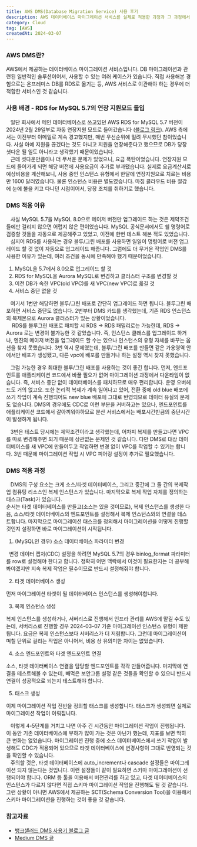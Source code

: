 ```yaml
---
title: AWS DMS(Database Migration Service) 사용 후기
description: AWS 데이터베이스 마이그레이션 서비스를 실제로 적용한 과정과 그 과정에서 겪은 어려움을 정리했습니다.
category: Cloud
tag: [AWS]
createdAt: 2024-03-07
---
```


### AWS DMS란?

AWS에서 제공하는 데이터베이스 마이그레이션 서비스입니다.
DB 마이그레이션과 관련된 일반적인 솔루션이어서, 사용할 수 있는 여러 케이스가 있습니다.
직접 사용해본 경험으로는 온프레미스 DB를 RDS로 옮기는 등, AWS 서비스로 이관해야 하는 경우에 더 적합한 서비스인 것 같습니다.

### 사용 배경 - RDS for MySQL 5.7의 연장 지원모드 돌입

&nbsp;&nbsp; 일단 회사에서 메인 데이터베이스로 쓰고있던 AWS RDS for MySQL 5.7 버전이 2024년 2월 29일부로 자동 연장지원 모드로 들어갔습니다
([블로그 링크](https://aws.amazon.com/ko/blogs/korea/your-mysql-5-7-and-postgresql-11-databases-will-be-automatically-enrolled-into-amazon-rds-extended-support/)).
AWS 측에서는 이전부터 이메일로 계속 경고했지만, 매번 우선순위에 밀려 무시했던 참이었습니다.
사실 아예 지원을 끊겠다는 것도 아니고 지원을 연장해준다고 했으므로 DB가 당장 셧다운 될 일도 아니라고 생각했기 때문이었습니다.<br/>
&nbsp;&nbsp; 근데 셧다운만큼이나 더 무서운 문제가 있었으니, 요금 폭탄이었습니다.
연장지원 모드에 들어가게 되면 해당 버전에 사용요금이 추가로 부과됐습니다.
실제로 요금계산서로 예상비용을 계산해보니, 사용 중인 인스턴스 유형에서 한달에 연장지원으로 치르는 비용만 1600 달러였습니다.
물론 인스턴스 비용은 별도였습니다. 마침 클라우드 비용 절감에 눈에 불을 키고 다니던 시점이어서, 당장 조치를 취하기로 했습니다.<br/>

### DMS 적용 이유

&nbsp;&nbsp; 사실 MySQL 5.7을 MySQL 8.0으로 메이저 버전만 업그레이드 하는 것은 제약조건들에만 걸리지 않으면 어렵지 않은 편이었습니다.
MySQL 공식문서에서도 쉘 명령어로 검증할 것들을 자동으로 제공해주고 있었고, 이전에 한번 테스트 해본 적도 있었습니다. <br/>
&nbsp;&nbsp; 심지어 RDS를 사용하는 경우 블루/그린 배포를 사용하면 일일이 명령어로 버전 업그레이드 할 것 없이 자동으로 업그레이드 해줍니다.
그럼에도 더 무거운 작업인 DMS를 사용한 이유가 있는데, 여러 조건을 동시에 만족해야 했기 때문이었습니다.

1. MySQL을 5.7에서 8.0으로 업그레이드 할 것
2. RDS for MySQL을 Aurora MySQL로 변경하고 클러스터 구조를 변경할 것
3. 이전 DB가 속한 VPC(old VPC)를 새 VPC(new VPC)로 옮길 것
4. 서비스 중단 없을 것

&nbsp;&nbsp; 여기서 1번만 해당하면 블루/그린 배포로 간단히 업그레이드 하면 됩니다. 블루그린 배포하면 서비스 중단도 없습니다.
2번부터 DMS 카드를 생각했는데, 기존 RDS 인스턴스의 복제본으로 Aurora 클러스터가 있는 상황이었습니다.<br/>
&nbsp; &nbsp; RDS를 블루그린 배포로 패치할 시 RDS -> RDS 패밀리로는 가능한데, RDS -> Aurora 로는 변경이 불가능한 것 같았습니다.
즉, 인스턴스 클래스를 업그레이드 하거나, 엔진의 메이저 버전을 업그레이드 할 수는 있으나 인스턴스의 유형 자체를 바꾸는 옵션을 찾지 못했습니다.
3번 역시 문제였는데, 블루/그린 배포를 만들면 같은 가용영역 안에서만 배포가 생성됐고, 다른 vpc에 배포를 만들거나 하는 설정 역시 찾지 못했습니다.

&nbsp;&nbsp; 그럼 가능한 경우 최대한 블루/그린 배포를 사용하는 것이 좋긴 합니다.
먼저, 엔드포인트를 애플리케이션 코드에서 바꿀 필요가 없어 마이그레이션 과정에서 다운타임이 없습니다.
즉, 서비스 중단 없이 데이터베이스를 패치하므로 매우 편리합니다. 운영 오버헤드도 거의 없고요.
또한 논리적 복제가 계속 일어나고 있어, 전환 중에 old blue 배포에 쓰기 작업이 계속 진행되어도 new blue 배포에 그대로 반영되므로 데이터 유실의 문제도 없습니다.
DMS의 경우에도 CDC로 이런 부분을 커버하고는 있으나, 엔드포인트를 애플리케이션 코드에서 갈아끼워야하므로 분산 서비스에서는 배포시간만큼의 중단시간이 발생하게 됩니다.

&nbsp;&nbsp; 3번은 테스트 당시에는 제약조건이라고 생각했는데, 어차피 복제를 만들고나면 VPC를 따로 변경해주면 되기 때문에 상관없는 문제인 것 같습니다.
다만 DMS로 대상 데이터베이스를 새 VPC에 만들어두고 작업하면 변경 없이 VPC를 작업할 수 있기는 합니다. 3번 때문에 마이그레이션 작업 시 VPC 피어링 설정이 추가로 필요했습니다.

### DMS 적용 과정

&nbsp;&nbsp; DMS의 구성 요소는 크게 소스/타겟 데이터베이스, 그리고 중간에 그 둘 간의 복제작업 컴퓨팅 리소스인 복제 인스턴스가 있습니다.
마지막으로 복제 작업 자체를 정의하는 태스크(Task)가 있습니다.<br/>
순서는 타겟 데이터베이스를 만들고(소스는 있을 것이므로), 복제 인스턴스를 생성한 다음, 소스/타겟 데이터베이스의 엔드포인트를 설정해서 복제 인스턴스와의 연결을 테스트합니다.
마지막으로 마이그레이션 태스크를 정의해서 마이그레이션을 어떻게 진행할 것인지 설정하면 바로 마이그레이션이 시작됩니다.

1. (MySQL인 경우) 소스 데이터베이스 파라미터 변경

&nbsp;&nbsp;변경 데이터 캡처(CDC) 설정을 하려면 MySQL 5.7의 경우 binlog_format 파라미터를 row로 설정해야 한다고 합니다.
정확히 어떤 맥락에서 이것이 필요한지는 더 공부해봐야겠지만 지속 복제 작업은 필수이므로 반드시 설정해줘야 합니다.

2. 타겟 데이터베이스 생성

먼저 마이그레이션 타겟이 될 데이터베이스 인스턴스를 생성해야합니다.

3. 복제 인스턴스 생성

복제 인스턴스를 생성하거나, 서버리스로 진행해서 인프라 관리를 AWS에 맡길 수도 있는데, 서버리스로 진행할 경우 2024-03-07 기준 마이그레이션 인스턴스 유형이 제한됩니다.
요금은 복제 인스턴스보다 서버리스가 더 저렴합니다. 그런데 마이그레이션이 며칠 단위로 걸리는 작업은 아니어서, 비용 상 유의미한 차이는 없었습니다.

4. 소스 엔드포인트와 타겟 엔드포인트 연결

소스, 타겟 데이터베이스 연결을 담당할 엔드포인트를 각각 만들어줍니다.
마지막에 연결을 테스트해볼 수 있는데, 빼먹은 보안그룹 설정 같은 것들을 확인할 수 있으니 반드시 연결이 성공적으로 되는지 테스트해야 합니다.

5. 태스크 생성

이제 마이그레이션 작업 전반을 정의할 태스크를 생성합니다. 태스크가 생성되면 실제로 마이그레이션 작업이 이뤄집니다.

&nbsp;&nbsp; 이렇게 4-5단계를 거치고 나면 아주 긴 시간동안 마이그레이션 작업이 진행됩니다.
이 동안 기존 데이터베이스에 부하가 많이 가는 것은 아닌가 했는데, 지표를 보면 딱히 큰 변화는 없었습니다.
마이그레이션 진행 중에 소스 데이터베이스에서 쓰기 작업이 발생해도 CDC가 적용되어 있으므로 타겟 데이터베이스에 변경사항이 그대로 반영되는 것을 확인할 수 있습니다.<br/>
&nbsp;&nbsp; 주의할 것은, 타겟 데이터베이스에 auto_increment나 cascade 설정들은 마이그레이션 되지 않는다는 것입니다.
이런 설정들이 같이 필요하면 스키마 마이그레이션이 선행되어야 합니다.
ORM 등 툴을 이용해서 버전관리를 하고 있고, 타겟 데이터베이스의 인스턴스가 다르지 않다면 직접 스키마 마이그레이션 작업을 진행해도 될 것 같습니다.
그런 상황이 아니면 AWS에서 제공하는 SCT(Schema Conversion Tool)을 이용해서 스키마 마이그레이션을 진행하는 것이 좋을 것 같습니다.

### 참고자료

- [뱅크샐러드 DMS 사용기 블로그 글](https://blog.banksalad.com/tech/dms)
- [Medium DMS 글](https://medium.com/ekino-france/8-things-to-know-when-using-aws-dms-for-db-relocation-5904a117fb99)

